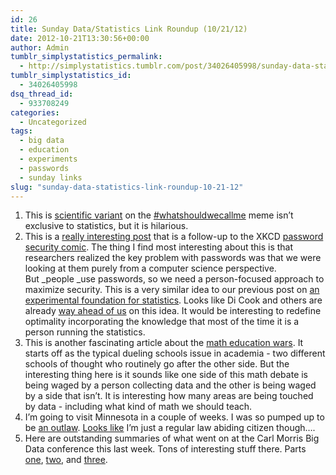 ```yaml
---
id: 26
title: Sunday Data/Statistics Link Roundup (10/21/12)
date: 2012-10-21T13:30:56+00:00
author: Admin
tumblr_simplystatistics_permalink:
  - http://simplystatistics.tumblr.com/post/34026405998/sunday-data-statistics-link-roundup-10-21-12
tumblr_simplystatistics_id:
  - 34026405998
dsq_thread_id:
  - 933708249
categories:
  - Uncategorized
tags:
  - big data
  - education
  - experiments
  - passwords
  - sunday links
slug: "sunday-data-statistics-link-roundup-10-21-12"
---
```

  1. This is <a href="http://researchinprogress.tumblr.com/" target="_blank">scientific variant</a> on the <a href="http://whatshouldwecallme.tumblr.com/" target="_blank">#whatshouldwecallme</a> meme isn&#8217;t exclusive to statistics, but it is hilarious. 
  2. This is a <a href="http://www.wired.com/opinion/2012/10/passwords-and-hackers-security-and-practicality/" target="_blank">really interesting post</a> that is a follow-up to the XKCD <a href="http://xkcd.com/936/" target="_blank">password security comic</a>. The thing I find most interesting about this is that researchers realized the key problem with passwords was that we were looking at them purely from a computer science perspective. But _people _use passwords, so we need a person-focused approach to maximize security. This is a very similar idea to our previous post on <a href="http://simplystatistics.org/post/31460959187/an-experimental-foundation-for-statistics" target="_blank">an experimental foundation for statistics</a>. Looks like Di Cook and others are already <a href="http://www.r-bloggers.com/carl-morris-symposium-on-large-scale-data-inference-23/" target="_blank">way ahead of us</a> on this idea. It would be interesting to redefine optimality incorporating the knowledge that most of the time it is a person running the statistics. 
  3. This is another fascinating article about the <a href="http://www.insidehighered.com/news/2012/10/15/stanford-professor-goes-public-attacks-over-her-math-education-research" target="_blank">math education wars</a>. It starts off as the typical dueling schools issue in academia - two different schools of thought who routinely go after the other side. But the interesting thing here is it sounds like one side of this math debate is being waged by a person collecting data and the other is being waged by a side that isn&#8217;t. It is interesting how many areas are being touched by data - including what kind of math we should teach. 
  4. I&#8217;m going to visit Minnesota in a couple of weeks. I was so pumped up to be <a href="https://twitter.com/leekgroup/status/259597859639410688" target="_blank">an outlaw</a>. <a href="http://simplystatistics.org/post/33973041284/minnesota-clarifies-free-online-ed-is-ok" target="_blank">Looks like</a> I&#8217;m just a regular law abiding citizen though&#8230;.
  5. Here are outstanding summaries of what went on at the Carl Morris Big Data conference this last week. Tons of interesting stuff there. Parts <a href="http://civilstat.com/?p=745" target="_blank">one</a>, <a href="http://civilstat.com/?p=758" target="_blank">two</a>, and <a href="http://civilstat.com/?p=760" target="_blank">three</a>. 
